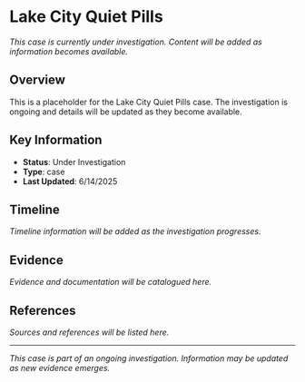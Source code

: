 # Lake City Quiet Pills

*This case is currently under investigation. Content will be added as information becomes available.*

## Overview

This is a placeholder for the Lake City Quiet Pills case. The investigation is ongoing and details will be updated as they become available.

## Key Information

- **Status**: Under Investigation
- **Type**: case
- **Last Updated**: 6/14/2025

## Timeline

*Timeline information will be added as the investigation progresses.*

## Evidence

*Evidence and documentation will be catalogued here.*

## References

*Sources and references will be listed here.*

---

*This case is part of an ongoing investigation. Information may be updated as new evidence emerges.*
